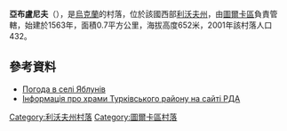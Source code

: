 {{coord|49|2|17|N|23|4|45|E|scale:100000|display=title}}

'''亞布盧尼夫'''（{{lang-uk|Яблунів}}），是[[烏克蘭|烏克蘭]]的村落，位於該國西部[[利沃夫州|利沃夫州]]，由[[圖爾卡區|圖爾卡區]]負責管轄，始建於1563年，面積0.7平方公里，海拔高度652米，2001年該村落人口432。

==參考資料==
* [http://weather.in.ua/ua/l'vovskaja/29407 Погода в селі Яблунів] {{Wayback|url=http://weather.in.ua/ua/l'vovskaja/29407 |date=20190222041937 }}
* [http://turka-rda.gov.ua/turkivschyna-turystychna/1284-2/ Інформація про храми Турківського району на сайті РДА]{{Wayback|url=http://turka-rda.gov.ua/turkivschyna-turystychna/1284-2/ |date=20161006031122 }}

{{DEFAULTSORT:Яблунів}}
[[Category:利沃夫州村落|Category:利沃夫州村落]]
[[Category:圖爾卡區村落|Category:圖爾卡區村落]]


{{Lviv-geo-stub}}